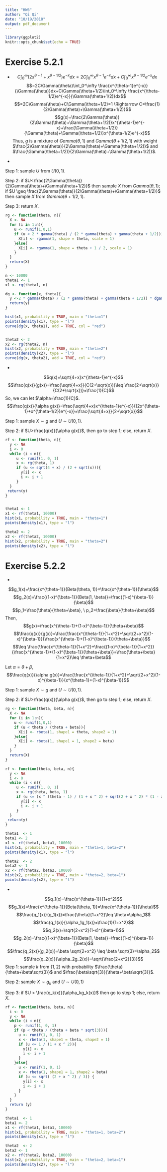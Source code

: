 ```yaml
---
title: "HW6"
author: "Qi Qi"
date: "10/19/2018"
output: pdf_document
---
```


```r
library(ggplot2)
knitr::opts_chunk$set(echo = TRUE)
```

# Exercise 5.2.1
*
$$C\int_0^\infty(2x^{\theta-1}+x^{\theta-1/2})e^{-x}dx=2C\int_0^\infty x^{\theta-1}e^{-x}dx+C\int_0^\infty x^{\theta-1/2}e^{-x}dx$$
$$=2C\Gamma(\theta)\int_0^\infty \frac{x^{\theta-1}e^{-x}}{\Gamma(\theta)}dx+C\Gamma(\theta+1/2)\int_0^\infty \frac{x^{\theta-1/2}e^{-x}}{\Gamma(\theta+1/2)}dx$$
$$=2C\Gamma(\theta)+C\Gamma(\theta+1/2)=1 \Rightarrow C=\frac{1}{2\Gamma(\theta)+\Gamma(\theta+1/2)}$$
$$g(x)=\frac{2\Gamma(\theta)}{2\Gamma(\theta)+\Gamma(\theta+1/2)}x^{\theta-1}e^{-x}+\frac{\Gamma(\theta+1/2)}{\Gamma(\theta)+\Gamma(\theta+1/2)}x^{\theta-1/2}e^{-x}$$
Thus, $g$ is a mixture of $Gamma(\theta,1)$ and $Gamma(\theta+1/2, 1)$ with weight $\frac{2\Gamma(\theta)}{2\Gamma(\theta)+\Gamma(\theta+1/2)}$ and $\frac{\Gamma(\theta+1/2)}{2\Gamma(\theta)+\Gamma(\theta+1/2)}$.

*

Step 1: sample $U$ from $U(0,1)$.

Step 2: if $U<\frac{2\Gamma(\theta)}{2\Gamma(\theta)+\Gamma(\theta+1/2)}$ then sample $X$ from $Gamma(\theta,1)$; if $U \geq \frac{2\Gamma(\theta)}{2\Gamma(\theta)+\Gamma(\theta+1/2)}$ then sample $X$ from $Gamma(\theta+1/2,1)$.

Step 3: return $X$.

```r
rg <- function(theta, n){
  X <- NA
  for (i in 1:n){
    u <- runif(1,0,1)
    if (u < 2 * gamma(theta) / (2 * gamma(theta) + gamma(theta + 1/2))){
      X[i] <- rgamma(1, shape = theta, scale = 1)
    }else{
      X[i] <- rgamma(1, shape = theta + 1 / 2, scale = 1)
    }
  }
  return(X)
}

n <- 10000
theta1 <- 1
x1 <- rg(theta1, n)

dg <- function(x, theta){
  y <-2 * gamma(theta) / (2 * gamma(theta) + gamma(theta + 1/2)) * dgamma(x, shape = theta, scale = 1) + gamma(theta + 1/2) / (2 * gamma(theta) + gamma(theta + 1/2)) * dgamma(x, shape = theta + 1/2, scale = 1)
  return(y)
}

hist(x1, probability = TRUE, main = "theta=1")
points(density(x1), type = "l")
curve(dg(x, theta1), add = TRUE, col = "red")


theta2 <- 2
x2 <- rg(theta2, n)
hist(x2, probability = TRUE, main = "theta=2")
points(density(x2), type = "l")
curve(dg(x, theta2), add = TRUE, col = "red")
```

*

$$q(x)=\sqrt{4+x}x^{\theta-1}e^{-x}$$
$$\frac{q(x)}{g(x)}=\frac{\sqrt{4+x}}{C(2+\sqrt{x})}\leq \frac{2+\sqrt{x}}{C(2+\sqrt{x})}=\frac{1}{C}$$
So, we can let $\alpha=\frac{1}{C}$.
$$\frac{q(x)}{\alpha g(x)}=\frac{\sqrt{4+x}x^{\theta-1}e^{-x}}{(2x^{\theta-1}+x^{\theta-1/2})e^{-x}}=\frac{\sqrt{4+x}}{2+\sqrt{x}}$$

Step 1: sample $X \sim g$ and $U \sim U(0,1)$.

Step 2: if $U>\frac{q(x)}{\alpha g(x)}$, then go to step 1; else, return $X$.

```r
rf <- function(theta, n){
  y <- NA
  i <- 0
  while (i < n){
     u <- runif(1, 0, 1)
     x <- rg(theta, 1)
     if (u <= sqrt(4 + x) / (2 + sqrt(x))){
       y[i] <- x
       i <- i + 1
     }
  }
 return(y)
}


theta1 <- 1
x1 <- rf(theta1, 10000)
hist(x1, probability = TRUE, main = "theta=1")
points(density(x1), type = "l")

theta2 <- 2
x2 <- rf(theta2, 10000)
hist(x2, probability = TRUE, main = "theta=2")
points(density(x2), type = "l")
```

# Exercise 5.2.2
*

$$g_1(x)=\frac{x^{\theta-1}}{Beta(\theta, 1)}=\frac{x^{\theta-1}}{\theta}$$
$$g_2(x)=\frac{(1-x)^{\beta-1}}{Beta(1, \beta)}=\frac{(1-x)^{\beta-1}}{\beta}$$
$$p_1=\frac{\theta}{\theta+\beta}, \ p_2=\frac{\beta}{\theta+\beta}$$
Then, $$g(x)=\frac{x^{\theta-1}+(1-x)^{\beta-1}}{\theta+\beta}$$
$$\frac{q(x)}{g(x)}=\frac{\frac{x^{\theta-1}}{1+x^2}+\sqrt{2+x^2}(1-x)^{\beta-1}}{\frac{x^{\theta-1}+(1-x)^{\beta-1}}{\theta+\beta}}$$
$$\leq \frac{\frac{x^{\theta-1}}{1+x^2}+\frac{(1-x)^{\beta-1}}{1+x^2}}{\frac{x^{\theta-1}+(1-x)^{\beta-1}}{\theta+\beta}}=\frac{\theta+\beta}{1+x^2}\leq \theta+\beta$$

Let $\alpha=\theta+\beta$, 
$$\frac{q(x)}{\alpha g(x)}=\frac{\frac{x^{\theta-1}}{1+x^2}+\sqrt{2+x^2}(1-x)^{\beta-1}}{x^{\theta-1}+(1-x)^{\beta-1}}$$

Step 1: sample $X \sim g$ and $U \sim U(0,1)$.

Step 2: if $U>\frac{q(x)}{\alpha g(x)}$, then go to step 1; else, return $X$.

```r
rg <- function(theta, beta, n){
  X <- NA
  for (i in 1:n){
    u <- runif(1,0,1)
    if (u < theta / (theta + beta)){
      X[i] <- rbeta(1, shape1 = theta, shape2 = 1)
    }else{
      X[i] <- rbeta(1, shape1 = 1, shape2 = beta)
    }
  }
  return(X)
}

rf <- function(theta, beta, n){
  y <- NA
  i <- 0
  while (i < n){
     u <- runif(1, 0, 1)
     x <- rg(theta, beta, 1)
     if (u <= (x ^ (theta - 1) / (1 + x ^ 2) + sqrt(2 + x ^ 2) * (1 - x) ^ (beta - 1)) / (x ^ (theta - 1) + (1 - x) ^ (beta - 1))){
       y[i] <- x
       i <- i + 1
     }
  }
 return(y)
}

theta1  <- 1
beta1 <- 2
x1 <- rf(theta1, beta1, 10000)
hist(x1, probability = TRUE, main = "theta=1, beta=2")
points(density(x1), type = "l")

theta2  <- 2
beta2 <- 1
x2 <- rf(theta2, beta2, 10000)
hist(x2, probability = TRUE, main = "theta=2, beta=1")
points(density(x2), type = "l")
```

*

$$q_1(x)=\frac{x^{\theta-1}}{1+x^2}$$
$$g_1(x)=\frac{x^{\theta-1}}{Beta(\theta, 1)}=\frac{x^{\theta-1}}{\theta}$$
$$\frac{q_1(x)}{g_1(x)}=\frac{\theta}{1+x^2}\leq \theta=\alpha_1$$
$$\frac{q_1(x)}{\alpha_1g_1(x)}=\frac{1}{1+x^2}$$
$$q_2(x)=\sqrt{2+x^2}(1-x)^{\beta-1}$$
$$g_2(x)=\frac{(1-x)^{\beta-1}}{Beta(1, \beta)}=\frac{(1-x)^{\beta-1}}{\beta}$$
$$\frac{q_2(x)}{g_2(x)}=\beta \sqrt{2+x^2} \leq \beta \sqrt{3}=\alpha_2$$
$$\frac{q_2(x)}{\alpha_2g_2(x)}=\sqrt{\frac{2+x^2}{3}}$$
Step 1: sample $k$ from $\{1,2\}$ with probability $\frac{\theta}{\theta+\beta\sqrt{3}}$ and $\frac{\beta\sqrt{3}}{\theta+\beta\sqrt{3}}$.

Step 2: sample $X \sim g_k$ and $U \sim U(0,1)$

Step 3: if $U > \frac{q_k(x)}{\alpha_kg_k(x)}$ then go to step 1; else, return $X$.

```r
rf <- function(theta, beta, n){
  i <- 0
  y <- NA
  while (i < n){
    p <- runif(1, 0, 1)
    if (p < theta / (theta + beta * sqrt(3))){
      u <- runif(1, 0, 1)
      x <- rbeta(1, shape1 = theta, shape2 = 1)
      if (u <= 1 / (1 + x ^ 2)){
        y[i] <- x
        i <- i + 1
      }
    }else{
      u <- runif(1, 0, 1)
      x <- rbeta(1, shape1 = 1, shape2 = beta)
      if (u <= sqrt( (2 + x ^ 2) / 3)) {
        y[i] <- x
        i <- i + 1
      }
    }
  }
  return (y)
}

theta1  <- 1
beta1 <- 2
x1 <- rf(theta1, beta1, 10000)
hist(x1, probability = TRUE, main = "theta=1, beta=2")
points(density(x1), type = "l")

theta2  <- 2
beta2 <- 1
x2 <- rf(theta2, beta2, 10000)
hist(x2, probability = TRUE, main = "theta=2, beta=1")
points(density(x2), type = "l")
```